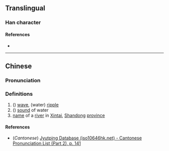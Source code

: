 {{character info/new}}
==Translingual==

===Han character===
{{Han char|rn=85|rad=水|as=09|sn=12|four=34191|canj=EDMF|ids=⿰氵柰}}

====References====
* {{Han ref|kx=0636.020|dkj=17802|dj=1043.100|hdz=31670.020|uh=6E3F|ud=28223|bh=D9F2|bd=55794}}

----

==Chinese==
{{zh-forms}}

===Pronunciation===
{{zh-pron
|m=nài
|c=noi6,loi6
|mc=y
|oc=y
|ma=
|cat=n,pn
}}

===Definitions===
{{zh-hanzi}}

# ({{zh-only|渿沛}}) [[wave]], (water) [[ripple]]
# ({{zh-only|渿沛}}) [[sound]] of water
# [[name]] of a [[river]] in [[w:Xintai|Xintai]], [[Shandong]] [[province]]

====References====
* (''Cantonese'') [http://www.iso10646hk.net/jp/document/download.jsp Jyutping Database (iso10646hk.net) - Cantonese Pronunciation List (Part 2), p. 141]